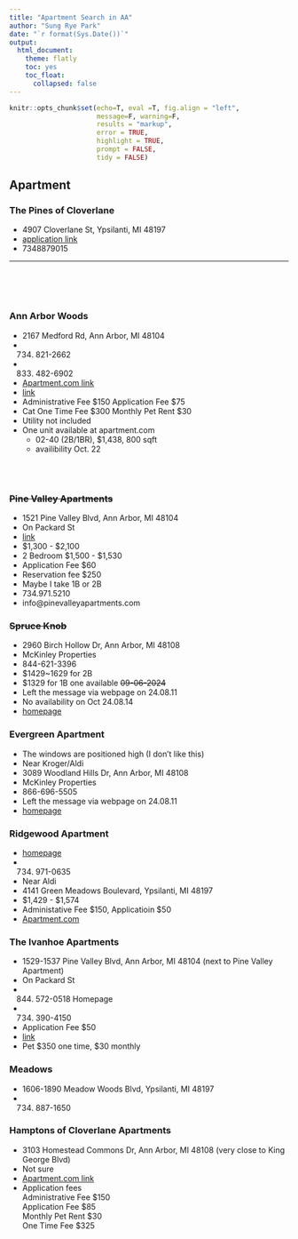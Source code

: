 ```yaml
---
title: "Apartment Search in AA"
author: "Sung Rye Park"
date: "`r format(Sys.Date())`"
output: 
  html_document:
    theme: flatly
    toc: yes
    toc_float:
      collapsed: false
---
```

```r
knitr::opts_chunk$set(echo=T, eval =T, fig.align = "left", 
                      message=F, warning=F,
                      results = "markup",
                      error = TRUE,
                      highlight = TRUE,
                      prompt = FALSE,
                      tidy = FALSE)
```

## Apartment


### The Pines of Cloverlane  

* 4907 Cloverlane St, Ypsilanti, MI 48197
* [application link](https://thepinesofcloverlane.securecafe.com/onlineleasing/the-pines-of-cloverlane-apartments/guestlogin.aspx?PropLeadSource_455324=portal&RCStandardCampaignId_455324=455839&_yTrackUser=Mjk4NDYxMjE0OSMxNDc0MDAwMDEx-%252fmRXgLi2KsE%253d&_yTrackVisit=NDk2MDAxODA4OSMxMTc4MDcyNzY3-AYVnHSExSEE%253d&_yTrackReqDT=19211220241608)
* 7348879015

<!-- * Reviews are pretty bad since 2022.  -->

<hr><br><br><br>


### Ann Arbor Woods

* 2167 Medford Rd, Ann Arbor, MI 48104 
* (734) 821-2662
* (833) 482-6902
* [Apartment.com link](https://www.apartments.com/ann-arbor-woods-ann-arbor-mi/qswnlmz/)
* [link](https://www.annarborwoodsapartments.com/)
* Administrative Fee $150 Application Fee $75
* Cat One Time Fee $300 Monthly Pet Rent $30
* Utility not included
* One unit available at apartment.com 
  * 02-40 (2B/1BR), $1,438, 800 sqft
  * availibility Oct. 22


<br><br>

### ~~Pine Valley Apartments~~

* 1521 Pine Valley Blvd, Ann Arbor, MI 48104
* On Packard St
* [link](https://www.apartments.com/pine-valley-apartments-ann-arbor-mi/63d3fsr/#reviewsSection)
* $1,300 - $2,100 
* 2 Bedroom $1,500 - $1,530
* Application Fee $60
* Reservation fee $250 
* Maybe I take 1B or 2B
* 734.971.5210
* info@pinevalleyapartments.com




### ~~Spruce Knob~~

* 2960 Birch Hollow Dr, Ann Arbor, MI 48108
* McKinley Properties
* 844-621-3396
* $1429~1629 for 2B
* $1329 for 1B one available ~~09-06-2024~~
* Left the message via webpage on 24.08.11 
* No availability on Oct 24.08.14
* [homepage](https://www.mckinley.com/apartments/michigan/ann-arbor/spruce-knob/contact/)


### Evergreen Apartment 

* The windows are positioned high (I don't like this)
* Near Kroger/Aldi
* 3089 Woodland Hills Dr, Ann Arbor, MI 48108
* McKinley Properties
* 866-696-5505
* Left the message via webpage on 24.08.11 
* [homepage](https://www.mckinley.com/apartments/michigan/ann-arbor/evergreen/contact/)


### Ridgewood Apartment 

* [homepage](https://peak-management.com/ridgewood/)
* (734) 971-0635
* Near Aldi
* 4141 Green Meadows Boulevard, Ypsilanti, MI 48197
* $1,429 - $1,574
* Administative Fee $150, Applicatioin $50
* [Apartment.com](https://www.apartments.com/ridgewood-apartments-ypsilanti-mi/pdf09jt/)





### The Ivanhoe Apartments

* 1529-1537 Pine Valley Blvd, Ann Arbor, MI 48104 (next to Pine Valley Apartment)
* On Packard St
* (844) 572-0518 Homepage
* (734) 390-4150
* Application Fee $50
* [link](https://www.apartments.com/the-ivanhoe-apartments-ann-arbor-mi/t2dmrl9/)
* Pet $350 one time, $30 monthly


### Meadows

* 1606-1890 Meadow Woods Blvd, Ypsilanti, MI 48197
* (734) 887-1650






### Hamptons of Cloverlane Apartments

* 3103 Homestead Commons Dr, Ann Arbor, MI 48108 (very close to King George Blvd)
* Not sure 
* [Apartment.com link](https://www.apartments.com/hamptons-of-cloverlane-apartments-ypsilanti-mi/rtgqc22/#reviewsSection)
* Application fees  <br>
  Administrative Fee
  $150<br>
  Application Fee
  $85<br>
  Monthly Pet Rent $30 <br>
  One Time Fee $325 <br>

